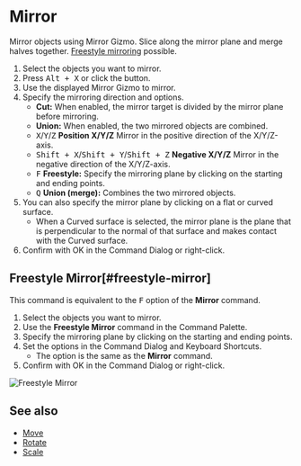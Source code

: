 
# Mirror

<Reference shortcut="Alt + X" command="Mirror" button="Left of Command Bar" />

Mirror objects using Mirror Gizmo. Slice along the mirror plane and merge halves together. [Freestyle mirroring](#freestyle-mirror) possible.

1. Select the objects you want to mirror.
2. Press <kbd>Alt + X</kbd> or click the button.
3. Use the displayed Mirror Gizmo to mirror.
4. Specify the mirroring direction and options.
   - **Cut:** When enabled, the mirror target is divided by the mirror plane before mirroring.
   - **Union:** When enabled, the two mirrored objects are combined.
   - <kbd>X</kbd>/<kbd>Y</kbd>/<kbd>Z</kbd> **Position X/Y/Z** Mirror in the positive direction of the X/Y/Z-axis.
   - <kbd>Shift + X</kbd>/<kbd>Shift + Y</kbd>/<kbd>Shift + Z</kbd> **Negative X/Y/Z** Mirror in the negative direction of the X/Y/Z-axis.
   - <kbd>F</kbd> **Freestyle:** Specify the mirroring plane by clicking on the starting and ending points.
   - <kbd>Q</kbd> **Union (merge):** Combines the two mirrored objects.
5. You can also specify the mirror plane by clicking on a flat or curved surface.
   - When a  Curved surface is selected, the mirror plane is the plane that is perpendicular to the normal of that surface and makes contact with the  Curved surface.
6. Confirm with OK in the Command Dialog or right-click.

## Freestyle Mirror[#freestyle-mirror]

This command is equivalent to the <kbd>F</kbd> option of the **Mirror** command.

1. Select the objects you want to mirror.
2. Use the **Freestyle Mirror**  command in the Command Palette.
3. Specify the mirroring plane by clicking on the starting and ending points.
4. Set the options in the Command Dialog and Keyboard Shortcuts.
   - The option is the same as the **Mirror** command.
5. Confirm with OK in the Command Dialog or right-click.

![Freestyle Mirror](/img/freestyle-mirror.gif)

## See also
- [Move](./move)
- [Rotate](./rotate)
- [Scale](./scale)